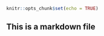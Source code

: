 
```{r setup, include=FALSE}
knitr::opts_chunk$set(echo = TRUE)
```

## This is a markdown file
